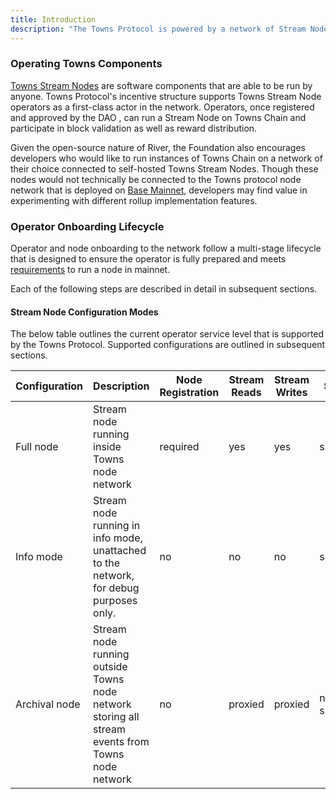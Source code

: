 ```yaml
---
title: Introduction
description: "The Towns Protocol is powered by a network of Stream Nodes that are registered on chain and run by Node Operators. This guide is intended as an introduction to getting started as an operator and running a node in the Towns network."
---
```


### Operating Towns Components

[Towns Stream Nodes](https://github.com/river-build/river/tree/main/core/node) are software components that are able to be run by anyone. Towns Protocol's incentive structure supports Towns Stream Node operators as a first-class actor in the network. Operators, once registered and approved by the DAO , can run a Stream Node on Towns Chain and participate in block validation as well as reward distribution.

Given the open-source nature of River, the Foundation also encourages developers who would like to run instances of Towns Chain on a network of their choice connected to self-hosted Towns Stream Nodes. Though these nodes would not technically be connected to the Towns protocol node network that is deployed on [Base Mainnet](https://basescan.org/), developers may find value in experimenting with different rollup implementation features.

### Operator Onboarding Lifecycle

Operator and node onboarding to the network follow a multi-stage lifecycle that is designed to ensure the operator is fully prepared and meets [requirements](/run/node-operator/system-requirements-installation) to run a node in mainnet. 

Each of the following steps are described in detail in subsequent sections.

<Steps>
<Step title="Register operator in Testnet">
</Step>
<Step title="DAO operator approval in Testnet">
</Step>
<Step title="Register node in Testnet">
</Step>
<Step title="Register operator in Mainnet">
</Step>
<Step title="Achieve sufficient RVR token delegation">
</Step>
<Step title="DAO operator approval in Mainnet">
</Step>
<Step title="Register node in Mainnet">
</Step>
<Step title="DAO operator activation in Mainnet">
</Step>
<Step title="Participate in RVR rewards distribution epochs">

</Step>
</Steps>

#### Stream Node Configuration Modes

The below table outlines the current operator service level that is supported by the Towns Protocol. Supported configurations are outlined in subsequent sections.

| Configuration   | Description                                                                                      | Node Registration     | Stream Reads         | Stream Writes        | Support             |
| --------------- | ------------------------------------------------------------------------------------------------ | --------------------- | -------------------- | -------------------- | ------------------- |
| Full node       | Stream node running inside Towns node network                                                   | required | yes                  | yes                  | supported         |
| Info mode       | Stream node running in info mode, unattached to the network, for debug purposes only.            | no                    | no      | no     | supported         |
| Archival node   | Stream node running outside Towns node network storing all stream events from Towns node network | no                    | proxied | proxied | not yet supported |